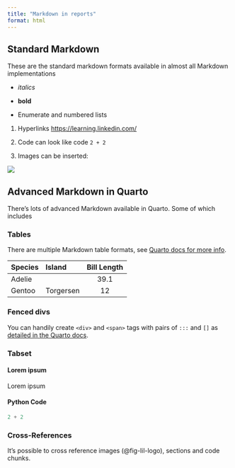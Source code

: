 ```yaml
---
title: "Markdown in reports"
format: html
---
```


## Standard Markdown

These are the standard markdown formats available in almost all Markdown implementations

- *italics*

- **bold**

- Enumerate and numbered lists

1. Hyperlinks [https://learning.linkedin.com/](LinkedIn Learning)

1. Code can look like code `2 + 2`

1. Images can be inserted:

![](lil-logo.png){#fig-lil-logo}

## Advanced Markdown in Quarto

There's lots of advanced Markdown available in Quarto. Some of which includes

### Tables

There are multiple Markdown table formats, see [Quarto docs for more info](https://quarto.org/docs/authoring/tables.html).

| Species | Island | Bill Length |
| :-- | :-- | :--: |
| Adelie | | 39.1 |
| Gentoo | Torgersen | 12 |

### Fenced divs

You can handily create `<div>` and `<span>` tags with pairs of `:::` and `[]` as [detailed in the Quarto docs](https://quarto.org/docs/authoring/markdown-basics.html#sec-divs-and-spans).

### Tabset

::: {.panel-tabset}

#### Lorem ipsum

Lorem ipsum

#### Python Code

```python
2 + 2
```

:::

### Cross-References

It's possible to cross reference images (@fig-lil-logo), sections and code chunks.